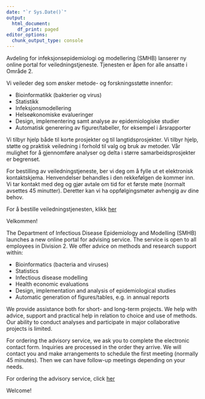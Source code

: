 ```yaml
---
date: "`r Sys.Date()`"
output:
  html_document:
    df_print: paged
editor_options: 
  chunk_output_type: console
---
```


Avdeling for infeksjonsepidemiologi og modellering (SMHB) lanserer ny online portal for veiledningstjeneste. Tjenesten er åpen for alle ansatte i Område 2.

Vi veileder deg som ønsker metode- og forskningsstøtte innenfor:

- Bioinformatikk (bakterier og virus)
- Statistikk
- Infeksjonsmodellering
- Helseøkonomiske evalueringer
- Design, implementering samt analyse av epidemiologiske studier
- Automatisk generering av figurer/tabeller, for eksempel i årsrapporter 

Vi tilbyr hjelp både til korte prosjekter og til langtidsprosjekter. Vi tilbyr hjelp, støtte og praktisk veiledning i forhold til valg og bruk av metoder. Vår mulighet for å gjennomføre analyser og delta i større samarbeidsprosjekter er begrenset.

For bestilling av veiledningstjeneste, ber vi deg om å fylle ut et elektronisk kontaktskjema. Henvendelser behandles i den rekkefølgen de kommer inn. Vi tar kontakt med deg og gjør avtale om tid for et første møte (normalt avsettes 45 minutter). Deretter kan vi ha oppfølgingsmøter avhengig av dine behov.

For å bestille veiledningstjenesten, klikk [her](https://docs.google.com/forms/d/e/1FAIpQLSdiTdreXTCXCWelyBBZ2Cb01Qk5KP203SPi3OFjJPnorMXOcg/viewform?embedded=true) 

Velkommen!

The Department of Infectious Disease Epidemiology and Modelling (SMHB) launches a new online portal for advising service. The service is open to all employees in Division 2. We offer advice on methods and research support within:

- Bioinformatics (bacteria and viruses)
- Statistics
- Infectious disease modelling
- Health economic evaluations
- Design, implementation and analysis of epidemiological studies
- Automatic generation of figures/tables, e.g. in annual reports

We provide assistance both for short- and long-term projects. We help with advice, support and practical help in relation to choice and use of methods. Our ability to conduct analyses and participate in major collaborative projects is limited.

For ordering the advisory service, we ask you to complete the electronic contact form. Inquiries are processed in the order they arrive. We will contact you and make arrangements to schedule the first meeting (normally 45 minutes). Then we can have follow-up meetings depending on your needs.

For ordering the advisory service, click [her](https://docs.google.com/forms/d/e/1FAIpQLSdiTdreXTCXCWelyBBZ2Cb01Qk5KP203SPi3OFjJPnorMXOcg/viewform?embedded=true) 

Welcome!
